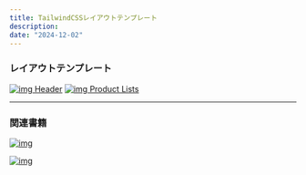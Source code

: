 ```yaml
---
title: TailwindCSSレイアウトテンプレート
description: 
date: "2024-12-02"
---
```


### レイアウトテンプレート
[![img](/tw-sample.png) Header](https://tailwindui.com/components/preview#component-10058606cac5398d7fa2c73b64089874)
[![img](/tw-productLists.png) Product Lists](https://tailwindui.com/components/preview#component-10058606cac5398d7fa2c73b64089874)

---
### 関連書籍
[![img](https://m.media-amazon.com/images/I/41DiWc47MYL._SX342_SY445_.jpg)](https://amzn.to/4gf8JsM)

[![img](https://m.media-amazon.com/images/I/81WrkcMgnaL._SY342_.jpg)](https://amzn.to/3VjxsEb)
